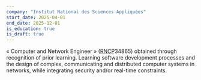 ```yaml
---
company: "Institut National des Sciences Appliquées"
start_date: 2025-04-01
end_date: 2025-12-01
is_education: true
is_draft: true
---
```



« Computer and Network Engineer » (<abbr title="Répertoire national des certifications professionnelles">RNCP</abbr>34865) obtained through recognition of prior learning. Learning software development processes and the design of complex, communicating and distributed computer systems in networks, while integrating security and/or real-time constraints.

